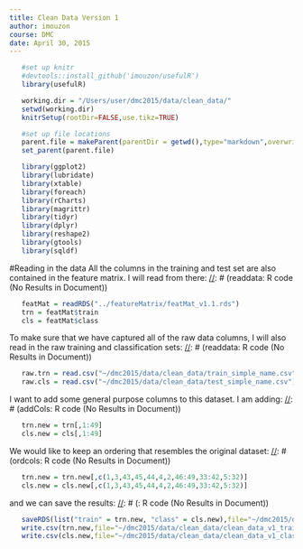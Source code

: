 ```yaml
---
title: Clean Data Version 1
author: imouzon
course: DMC
date: April 30, 2015
---
```


[//]: # (R code (No Results in Document))
```r
   #set up knitr
   #devtools::install_github('imouzon/usefulR')
   library(usefulR)

   working.dir = "/Users/user/dmc2015/data/clean_data/"
   setwd(working.dir)
   knitrSetup(rootDir=FALSE,use.tikz=TRUE)

   #set up file locations
   parent.file = makeParent(parentDir = getwd(),type="markdown",overwrite=FALSE)
   set_parent(parent.file)
```

[//]: # (R code (No Results in Document))
```r
   library(ggplot2)
   library(lubridate)
   library(xtable)
   library(foreach)
   library(rCharts)
   library(magrittr)
   library(tidyr)
   library(dplyr)
   library(reshape2)
   library(gtools)
   library(sqldf)
```

#Reading in the data
All the columns in the training and test set are also contained in the feature matrix.
I will read from there:
[//]: # (readdata: R code (No Results in Document))
```r
   featMat = readRDS("../featureMatrix/featMat_v1.1.rds")
   trn = featMat$train
   cls = featMat$class
```
To make sure that we have captured all of the raw data columns, I will 
also read in the raw training and classification sets:
[//]: # (readdata: R code (No Results in Document))
```r
   raw.trn = read.csv("~/dmc2015/data/clean_data/train_simple_name.csv")
   raw.cls = read.csv("~/dmc2015/data/clean_data/test_simple_name.csv")
```

I want to add some general purpose columns to this dataset.
I am adding:
[//]: # (addCols: R code (No Results in Document))
```r
   trn.new = trn[,1:49] 
   cls.new = cls[,1:49]
```
We would like to keep an ordering that resembles the original dataset:
[//]: # (ordcols: R code (No Results in Document))
```r
   trn.new = trn.new[,c(1,3,43,45,44,4,2,46:49,33:42,5:32)]
   cls.new = cls.new[,c(1,3,43,45,44,4,2,46:49,33:42,5:32)]
```
and we can save the results:
[//]: # (: R code (No Results in Document))
```r
   saveRDS(list("train" = trn.new, "class" = cls.new),file="~/dmc2015/data/clean_data/clean_data_v1.rds")
   write.csv(trn.new,file="~/dmc2015/data/clean_data/clean_data_v1_train.csv",row.names=FALSE,quote=FALSE,na="")
   write.csv(cls.new,file="~/dmc2015/data/clean_data/clean_data_v1_class.csv",row.names=FALSE,quote=FALSE,na="")
```
